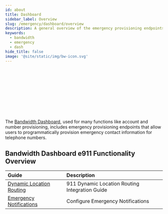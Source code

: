 ```yaml
---
id: about
title: Dashboard
sidebar_label: Overview
slug: /emergency/dashboard/overview
description: A general overview of the emergency provisioning endpoints in Bandwidth's Dashboard API
keywords:
  - bandwidth
  - emergency
  - dash
hide_title: false
image: '@site/static/img/bw-icon.svg'
---
```



<Svg className='about-image'/> <br/>

The [Bandwidth Dashboard](Https://dashboard.bandwidth.com), used for many functions like account and number provisioning, includes emergency provisioning endpoints that allow users to programmatically provision emergency contact information for telephone numbers.

## Bandwidth Dashboard e911 Functionality Overview

| Guide | Description |
|:------|:------------|
| [Dynamic Location Routing](/docs/emergency/dashboard/dlr/) | 911 Dynamic Location Routing Integration Guide |
| [Emergency Notifications](/docs/emergency/dashboard/notifications/) | Configure Emergency Notifications |

